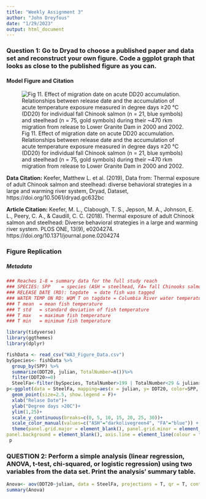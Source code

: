 ```yaml
---
title: "Weekly Assignment 3"
author: "John Dreyfous"
date: "1/29/2023"
output: html_document
---
```


### Question 1: Go to Dryad to choose a published paper and data set and reconstruct your own figure. Code a ggplot graph that looks as close to the published figure as you can.

#### Model Figure and Citation
![Fig 11. Effect of migration date on acute DD20 accumulation.
Relationships between release date and the accumulation of acute temperature exposure measured in degree days ≥20 °C (DD20) for individual fall Chinook salmon (n = 21, blue symbols) and steelhead (n = 75, gold symbols) during their ~470 rkm migration from release to Lower Granite Dam in 2000 and 2002.   ](https://raw.githubusercontent.com/jdreyfous/BIOL1007A/main/Figure_For_WA3.png)

**Data Citation:** Keefer, Matthew L. et al. (2019), Data from: Thermal exposure of adult Chinook salmon and steelhead: diverse behavioral strategies in a large and warming river system, Dryad, Dataset, https://doi.org/10.5061/dryad.gc632bc

**Article Citation:** Keefer, M. L., Clabough, T. S., Jepson, M. A., Johnson, E. L., Peery, C. A., & Caudill, C. C. (2018). Thermal exposure of adult Chinook salmon and steelhead: Diverse behavioral strategies in a large and warming river system. PLOS ONE, 13(9), e0204274. https://doi.org/10.1371/journal.pone.0204274

### Figure Replication

##### Metadata
```r
### Reaches 1-8	= summary data for the full study reach
### SPECIES: SPP 	= species (ASH = steelhead, FA= fall Chinooks salmon, SP = spring Chinook salmon, SU = summer Chinook salmon)
### RELEASE DATE (RD): tagdate	= date fish was tagged
### WATER TEMP ON RD: WQM T on tagdate = Columbia River water temperature on the date fish was tagged
### T mean	= mean fish temperature
### T std	= standard deviation of fish temperature
### T max	= maximum fish temperature
### T min	= minimum fish temperature
```
```r
library(tidyverse)
library(ggthemes)
library(dplyr)
```
```r
fishData <- read_csv("WA3_Figure_Data.csv")
bySpecies<- fishData %>% 
  group_by(SPP) %>% 
  summarize(DDT20, julian, TotalNumber=n())%>% 
  filter(DDT20>=0)
  SteelFa<-filter(bySpecies, TotalNumber>199 | TotalNumber<29 & julian>151)
p<-ggplot(data = SteelFa, mapping=aes(x = julian, y= DDT20, color=SPP, na.rm=T))+
  geom_point(size=2.5, show.legend = F)+
  xlab("Relase Date")+
  ylab("Degree days >20C")+ 
  ylim(1,25)+
  scale_y_continuous(breaks=c(0, 5, 10, 15, 20, 25, 30))+
  scale_color_manual(values=c("ASH"="darkolivegreen4", "FA"="blue")) + 
  theme(panel.grid.major = element_blank(), panel.grid.minor = element_blank(),
panel.background = element_blank(), axis.line = element_line(colour = "black"))
 p
```

### QUESTION 2: Perform a simple analysis (linear regression, ANOVA, t-test, chi-squared, or logistic regression) using two variables from the data set. Print the analysis’ summary table.

```r
Anova<- aov(DDT20~julian, data = SteelFa, projections = T, qr = T, contrasts = NULL)
summary(Anova)
```





